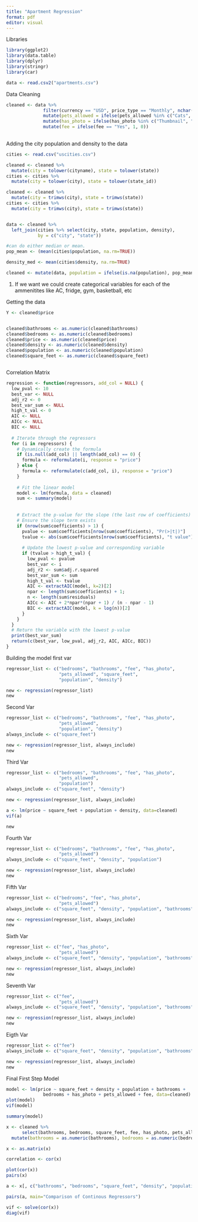```yaml
---
title: "Apartment Regression"
format: pdf
editor: visual
---
```


Libraries

```r
library(ggplot2)
library(data.table)
library(dplyr)
library(stringr)
library(car)


```

```r

data <- read.csv2("apartments.csv")

```

Data Cleaning

```r
cleaned <- data %>%
              filter(currency == "USD", price_type == "Monthly", nchar(state) == 2, bathrooms != "null", !bedrooms %in% c("null", "USD", "") ) %>%
              mutate(pets_allowed = ifelse(pets_allowed %in% c("Cats", "Dogs", "Cats, Dogs", "Cats, Dogs, None"), 1, 0)) %>%
              mutate(has_photo = ifelse(has_photo %in% c("Thumbnail", "Yes"), 1, 0)) %>%
              mutate(fee = ifelse(fee == "Yes", 1, 0))
  
```

Adding the city population and density to the data

```r

cities <- read.csv("uscities.csv")

cleaned <- cleaned %>%
  mutate(city = tolower(cityname), state = tolower(state))
cities <- cities %>%
  mutate(city = tolower(city), state = tolower(state_id))

cleaned <- cleaned %>%
  mutate(city = trimws(city), state = trimws(state))
cities <- cities %>%
  mutate(city = trimws(city), state = trimws(state))


data <- cleaned %>%
  left_join(cities %>% select(city, state, population, density), 
            by = c("city", "state"))

#can do either median or mean. 
pop_mean <- (mean(cities$population, na.rm=TRUE))

density_med <- mean(cities$density, na.rm=TRUE)

cleaned <- mutate(data, population = ifelse(is.na(population), pop_mean, population), density = ifelse(is.na(density), density_med, density))

```

1.  If we want we could create categorical variables for each of the ammenitites like AC, fridge, gym, basketball, etc

Getting the data

```r

Y <- cleaned$price


cleaned$bathrooms <- as.numeric(cleaned$bathrooms)
cleaned$bedrooms <- as.numeric(cleaned$bedrooms)
cleaned$price <- as.numeric(cleaned$price)
cleaned$density <- as.numeric(cleaned$density)
cleaned$population <- as.numeric(cleaned$population)
cleaned$square_feet <- as.numeric(cleaned$square_feet)



```

Correlation Matrix

```r

regression <- function(regressors, add_col = NULL) {
  low_pval <- 10
  best_var <- NULL
  adj_r2 <- 0
  best_var_sum <- NULL
  high_t_val <- 0
  AIC <- NULL
  AICc <- NULL
  BIC <- NULL
  
  # Iterate through the regressors
  for (i in regressors) {
    # Dynamically create the formula
    if (is.null(add_col) || length(add_col) == 0) {
      formula <- reformulate(i, response = "price")
    } else {
      formula <- reformulate(c(add_col, i), response = "price")
    }
    
    # Fit the linear model
    model <- lm(formula, data = cleaned)
    sum <- summary(model)
    
    
    # Extract the p-value for the slope (the last row of coefficients)
    # Ensure the slope term exists
    if (nrow(sum$coefficients) > 1) {
      pvalue <- sum$coefficients[nrow(sum$coefficients), "Pr(>|t|)"]
      tvalue <- abs(sum$coefficients[nrow(sum$coefficients), "t value"])
      
      # Update the lowest p-value and corresponding variable
      if (tvalue > high_t_val) {
        low_pval <- pvalue
        best_var <- i
        adj_r2 <- sum$adj.r.squared
        best_var_sum <- sum
        high_t_val <- tvalue
        AIC <- extractAIC(model, k=2)[2]
        npar <- length(sum$coefficients) + 1;
        n <- length(sum$residuals)
        AICc <- AIC + 2*npar*(npar + 1) / (n - npar - 1)
        BIC <- extractAIC(model, k = log(n))[2]
      }
    }
  }
  # Return the variable with the lowest p-value
  print(best_var_sum)
  return(c(best_var, low_pval, adj_r2, AIC, AICc, BIC))
}


```

Building the model first var

```r
regressor_list <- c("bedrooms", "bathrooms", "fee", "has_photo",
                    "pets_allowed", "square_feet",
                    "population", "density")

new <- regression(regressor_list)
new

```

Second Var

```r
regressor_list <- c("bedrooms", "bathrooms", "fee", "has_photo",
                    "pets_allowed",
                    "population", "density")
always_include <- c("square_feet")

new <- regression(regressor_list, always_include)
new

```

Third Var

```r
regressor_list <- c("bedrooms", "bathrooms", "fee", "has_photo",
                    "pets_allowed",
                    "population")
always_include <- c("square_feet", "density")

new <- regression(regressor_list, always_include)

a <- lm(price ~ square_feet + population + density, data=cleaned)
vif(a)

new
```

Fourth Var

```r
regressor_list <- c("bedrooms", "bathrooms", "fee", "has_photo",
                    "pets_allowed")
always_include <- c("square_feet", "density", "population")

new <- regression(regressor_list, always_include)
new
```

Fifth Var

```r
regressor_list <- c("bedrooms", "fee", "has_photo",
                    "pets_allowed")
always_include <- c("square_feet", "density", "population", "bathrooms")

new <- regression(regressor_list, always_include)
new
```

Sixth Var

```r
regressor_list <- c("fee", "has_photo",
                    "pets_allowed")
always_include <- c("square_feet", "density", "population", "bathrooms", "bedrooms")

new <- regression(regressor_list, always_include)
new
```

Seventh Var

```r
regressor_list <- c("fee",
                    "pets_allowed")
always_include <- c("square_feet", "density", "population", "bathrooms", "bedrooms", "has_photo")

new <- regression(regressor_list, always_include)
new
```

Eigth Var

```r
regressor_list <- c("fee")
always_include <- c("square_feet", "density", "population", "bathrooms", "bedrooms", "has_photo", "pets_allowed")

new <- regression(regressor_list, always_include)
new
```

Final First Step Model

```r

model <- lm(price ~ square_feet + density + population + bathrooms + 
              bedrooms + has_photo + pets_allowed + fee, data=cleaned)
plot(model)
vif(model)

summary(model)

```



```r

x <- cleaned %>%
      select(bathrooms, bedrooms, square_feet, fee, has_photo, pets_allowed, density, population) %>%
  mutate(bathrooms = as.numeric(bathrooms), bedrooms = as.numeric(bedrooms), square_feet = as.numeric(square_feet), fee = as.numeric(fee), has_photo = as.numeric(has_photo), pets_allowed = as.numeric(pets_allowed), density = as.numeric(density), population = as.numeric(population))

x <- as.matrix(x)

correlation <- cor(x)

plot(cor(x))
pairs(x)

a <- x[, c("bathrooms", "bedrooms", "square_feet", "density", "population")]

pairs(a, main="Comparison of Continous Regressors")

```



```r

vif <- solve(cor(x))
diag(vif)

```